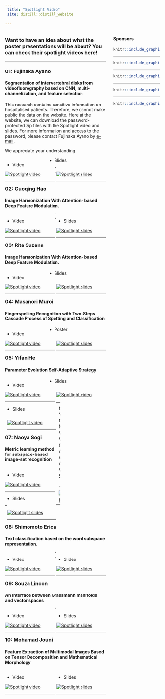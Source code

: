 ```yaml
---
 title: "Spotlight Video"
 site: distill::distill_website
 
---
```




<div style="width: 30%; float: right;">



#### Sponsors


```r
knitr::include_graphics("imgs/ut2.png")
```

-----

```r
knitr::include_graphics("imgs/uga2.png")
```

-----

```r
knitr::include_graphics("imgs/cnrs.png")
```

-----


```r
knitr::include_graphics("imgs/region.png")
```


-----


```r
knitr::include_graphics("imgs/c_air.png")
```


</div>


 
<div style="width: 65%; float: left;">

### Want to have an idea about what the poster presentations will be about? You can check their spotlight videos here!

-----

### 01: Fujinaka	Ayano
#### Segmentation of intervertebral disks from videofluorography based on CNN, multi-channelization, and feature selection

This research contains sensitive information on hospitalised patients. Therefore, we cannot make public the data on the website.
Here at the website, we can download the password-protected zip files with the Spotlight video and slides.
For more information and access to the password, please contact Fujinaka Ayano by [e-mail](mailto:s1830149@s.tsukuba.ac.jp).

We appreciate your understanding.


<div style="width: 49%; float: left"> 

- Video

[![Spotlight video](videos/Fujinaka/Spotlight_slides.png)](videos/Fujinaka/spotlight_video.zip "Fujinaka")

-----

</div>

- Slides

<div style="width: 49%; float: right"> 

[![Spotlight slides](videos/Fujinaka/Spotlight_slides.png)](videos/Fujinaka/splotlight_slides.zip "Fujinaka")

-----

</div>

-----

-----

### 02: Guoqing Hao
#### Image Harmonization With Attention- based Deep Feature Modulation.



<div style="width: 49%; float: left"> 

- Video

[![Spotlight video](videos/Hao/Spotlight_slides.png)](videos/Hao/UGA_UT_hao_spotlight.mp4 "Hao")

-----

</div>

<div style="width: 49%; float: right"> 

- Slides

[![Spotlight slides](videos/Hao/Spotlight_slides.png)](videos/Hao/UGA_UT_hao_spotlight.pdf "Hao")

-----

</div>

-----

-----

### 03: Rita Suzana
#### Image Harmonization With Attention- based Deep Feature Modulation.


<div style="width: 49%; float: left"> 

- Video

[![Spotlight video](videos/suzana/Spotlight_slides.png)](videos/suzana/suzana_spotlight_slides.mp4 "suzana")

-----

</div>

- Slides

<div style="width: 49%; float: right"> 

[![Spotlight slides](videos/suzana/Spotlight_slides.png)](videos/suzana/suzana_spotlight_slides.pdf "suzana")

-----

</div>




### 04: Masanori Muroi
#### Fingerspelling Recognition with Two-Steps Cascade Process of Spotting and Classification

<div style="width: 49%; float: left"> 

- Video

[![Spotlight video](videos/PosterKit_Muroi/Spotlight_slides.png)](videos/PosterKit_Muroi/SpotlightVideo_Muroi.mp4 "PosterKit_Muroi")

-----

</div>

- Poster

<div style="width: 49%; float: right"> 

[![Spotlight slides](videos/PosterKit_Muroi/Spotlight_slides.png)](videos/PosterKit_Muroi/SpotlightSlide_Muroi.pptx "PosterKit_Muroi")

-----

</div>

### 05: Yifan He
#### Parameter Evolution Self-Adaptive Strategy

<div style="width: 49%; float: left"> 

- Video

[![Spotlight video](videos/yifan/Spotlight_slides.png)](videos/yifan/Yifan He.mp4 "Yifan")

-----

</div>

- Slides

<div style="width: 49%; float: right"> 

[![Spotlight video](videos/yifan/Spotlight_slides.png)](videos/yifan/Yifan He.pdf "Yifan")

-----
</div>

### 06: Yue Qiu
#### Multi-View Visual Question Answering with Active Viewpoint Selection

<div style="width: 49%; float: left"> 

- Video

[![Spotlight video](videos/qiuyue/Spotlight_slides.png)](videos/qiuyue/multiview VQA_qiuyue_tsukuba_2020.mp4 "Qiu")

-----

</div>

- Slides

<div style="width: 49%; float: right"> 

[![Spotlight video](videos/qiuyue/Spotlight_slides.png)](videos/qiuyue/multiview VQA_qiuyue_tsukuba_2020_spotlight.pdf "Qiu")

-----

</div>

### 07: Naoya Sogi
#### Metric learning method for subspace-based image-set recognition

<div style="width: 49%; float: left"> 

- Video

[![Spotlight video](videos/07_Naoya Sogi/Spotlight_slides.png)](videos/07_Naoya Sogi/sogi_spotlight.mp4 "Sogi")

-----

</div>

- Slides

<div style="width: 49%; float: right"> 

[![Spotlight slides](videos/07_Naoya Sogi/Spotlight_slides.png)](videos/07_Naoya Sogi/sogi_spotlight.pdf "Sogi")

-----

</div>

-----


### 08: Shimomoto Erica	
#### Text classification based on the word subspace representation.


<div style="width: 49%; float: left"> 

- Video

[![Spotlight video](videos/Erica/Spotlight_slides.png)](videos/Erica/spotlightvideo.mp4 "Erica")

-----

</div>

<div style="width: 49%; float: right"> 

- Slides

[![Spotlight slides](videos/Erica/Spotlight_slides.png)](videos/Erica/spotlight_slides.pdf "Erica")

-----

</div>

-----

-----

### 09: Souza	Lincon	
#### An Interface between Grassmann manifolds and vector spaces


<div style="width: 49%; float: left"> 

- Video

[![Spotlight video](videos/Lincon/spotlight_slides_02.png)](videos/Lincon/spotlight_video_02.mp4 "Lincon")

-----

</div>

<div style="width: 49%; float: right"> 

- Slides

[![Spotlight slides](videos/Lincon/spotlight_slides_02.png)](videos/Lincon/spotlight_slides_02.pdf "Lincon")

-----

</div>

-----

### 10: Mohamad Jouni
#### Feature Extraction of Multimodal Images Based on Tensor Decomposition and Mathematical Morphology


<div style="width: 49%; float: left"> 

- Video

[![Spotlight video](videos/jouni/spotlight_slide.png)](videos/jouni/spotlight_video.mp4 "jouni")

-----

</div>

<div style="width: 49%; float: right"> 

- Slides

[![Spotlight slides](videos/jouni/spotlight_slide.png)](videos/jouni/spotlight_slides.pdf "jouni")

-----

</div>

</div>